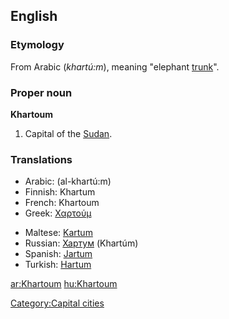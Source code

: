 ==English==
{{wikipedia}}
===Etymology===
From Arabic {{ARchar|[[خرطوم]]}} (''khartú:m''), meaning "elephant [[trunk]]".

===Proper noun===
'''Khartoum'''

# Capital of the [[Sudan]].

===Translations===
{{top}}
*Arabic: {{ARchar|[[الخرطوم]]}} (al-khartú:m) {{m}}
*Finnish: Khartum
*French: Khartoum
*Greek: [[Χαρτούμ]]
{{mid}}
*Maltese: [[Kartum]]
*Russian: [[Хартум]] (Khartúm) {{m}}
*Spanish: [[Jartum]] {{m}}
*Turkish: [[Hartum]]
{{bottom}}

[[Category:Capital cities]]

[[ar:Khartoum]]
[[hu:Khartoum]]